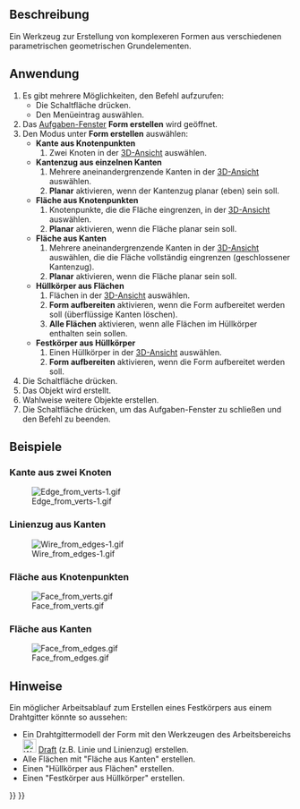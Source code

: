 <languages/>

{{Docnav/de
|[[Part_RegularPolygon/de|RegelmäßigesPolygon]]
|[[Part_Extrude/de|Extrudieren]]
|[[Part_Workbench/de|Part]]
|IconL=Part_RegularPolygon.svg
|IconR=Part_Extrude.svg
|IconC=Workbench_Part.svg
}}

{{GuiCommand/de
|Name=Part Builder
|Name/de=Part Formgenerator
|MenuLocation=Part → Formgenerator...
|Workbenches=[[Part_Workbench/de|Part]]
|SeeAlso=[[Part_Primitives/de|Part Grundelemente]]
}}

<span id="Description"></span>
==Beschreibung==

Ein Werkzeug zur Erstellung von komplexeren Formen aus verschiedenen parametrischen geometrischen Grundelementen.

<span id="Usage"></span>
==Anwendung==

# Es gibt mehrere Möglichkeiten, den Befehl aufzurufen:
#* Die Schaltfläche {{Button|[[Image:Part_Builder.svg|16px]] [[Part_Builder/de|Formgenerator...]]}} drücken.
#* Den Menüeintrag {{MenuCommand|Part → [[Image:Part_Builder.svg|16px]] Formgenerator...}} auswählen.
# Das [[Task_panel/de|Aufgaben-Fenster]] '''Form erstellen''' wird geöffnet.
# Den Modus unter '''Form erstellen''' auswählen:
#* '''Kante aus Knotenpunkten'''
#*# Zwei Knoten in der [[3D_view/de|3D-Ansicht]] auswählen.
#* '''Kantenzug aus einzelnen Kanten'''
#*# Mehrere aneinandergrenzende Kanten in der [[3D_view/de|3D-Ansicht]] auswählen.
#*# '''Planar''' aktivieren, wenn der Kantenzug planar (eben) sein soll.
#* '''Fläche aus Knotenpunkten'''
#*# Knotenpunkte, die die Fläche eingrenzen, in der [[3D_view/de|3D-Ansicht]] auswählen.
#*# '''Planar''' aktivieren, wenn die Fläche planar sein soll.
#* '''Fläche aus Kanten'''
#*# Mehrere aneinandergrenzende Kanten in der [[3D_view/de|3D-Ansicht]] auswählen, die die Fläche vollständig eingrenzen (geschlossener Kantenzug).
#*# '''Planar''' aktivieren, wenn die Fläche planar sein soll.
#* '''Hüllkörper aus Flächen'''
#*# Flächen in der [[3D_view/de|3D-Ansicht]] auswählen.
#*# '''Form aufbereiten''' aktivieren, wenn die Form aufbereitet werden soll (überflüssige Kanten löschen).
#*# '''Alle Flächen''' aktivieren, wenn alle Flächen im Hüllkörper enthalten sein sollen.
#* '''Festkörper aus Hüllkörper'''
#*# Einen Hüllkörper in der [[3D_view/de|3D-Ansicht]] auswählen.
#*# '''Form aufbereiten''' aktivieren, wenn die Form aufbereitet werden soll.
# Die Schaltfläche {{Button|Erstellen}} drücken.
# Das Objekt wird erstellt.
# Wahlweise weitere Objekte erstellen.
# Die Schaltfläche {{Button|Schließen}} drücken, um das Aufgaben-Fenster zu schließen und den Befehl zu beenden.

<span id="Examples"></span>
==Beispiele==

<span id="Edge_from_two_vertices"></span>
===Kante aus zwei Knoten===

[[Image:Edge from verts-1.gif]]

<span id="Wire_from_edges"></span>
===Linienzug aus Kanten=== 

[[File:Wire_from_edges-1.gif]]

<span id="Face_from_vertices"></span>
===Fläche aus Knotenpunkten===

[[File:Face_from_verts.gif]]

<span id="Face_from_edges"></span>
===Fläche aus Kanten===

[[File:Face_from_edges.gif]]

<span id="Notes"></span>
==Hinweise==

Ein möglicher Arbeitsablauf zum Erstellen eines Festkörpers aus einem Drahtgitter könnte so aussehen:
* Ein Drahtgittermodell der Form mit den Werkzeugen des Arbeitsbereichs [[Image:Workbench_Draft.svg|24px]] [[Draft_Workbench/de|Draft]] (z.B. Linie und Linienzug) erstellen.
* Alle Flächen mit "Fläche aus Kanten" erstellen.
* Einen "Hüllkörper aus Flächen" erstellen.
* Einen "Festkörper aus Hüllkörper" erstellen.


{{Docnav/de
|[[Part_RegularPolygon/de|RegelmäßigesPolygon]]
|[[Part_Extrude/de|Extrudieren]]
|[[Part_Workbench/de|Part]]
|IconL=Part_RegularPolygon.svg
|IconR=Part_Extrude.svg
|IconC=Workbench_Part.svg
}}

{{Part Tools navi{{#translation:}}}}
{{Userdocnavi{{#translation:}}}}